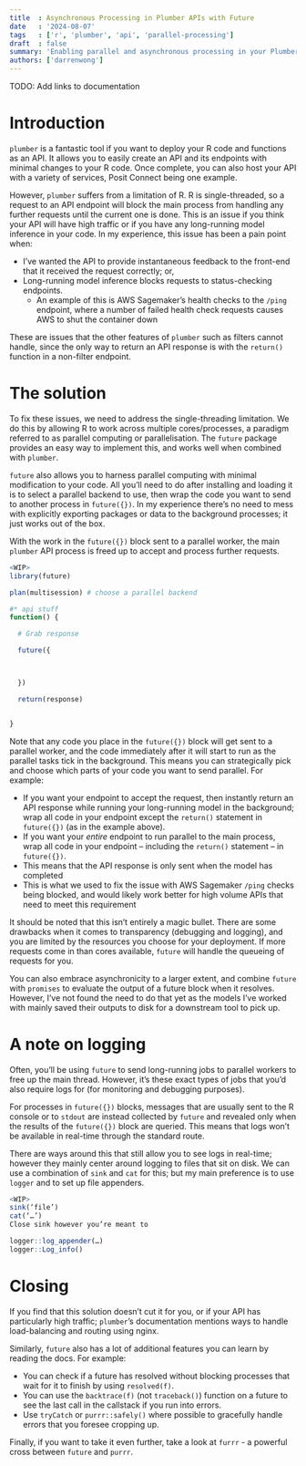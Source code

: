 ```yaml
---
title  : Asynchronous Processing in Plumber APIs with Future
date   : '2024-08-07'
tags   : ['r', 'plumber', 'api', 'parallel-processing']
draft  : false
summary: 'Enabling parallel and asynchronous processing in your Plumber APIs using the future package'
authors: ['darrenwong']
---
```


TODO: Add links to documentation

# Introduction
`plumber` is a fantastic tool if you want to deploy your R code and functions as an API. It allows you to easily create an API and its endpoints with minimal changes to your R code. Once complete, you can also host your API with a variety of services, Posit Connect being one example.

However, `plumber` suffers from a limitation of R. R is single-threaded, so a request to an API endpoint will block the main process from handling any further requests until the current one is done. This is an issue if you think your API will have high traffic or if you have any long-running model inference in your code. In my experience, this issue has been a pain point when:

-	I’ve wanted the API to provide instantaneous feedback to the front-end that it received the request correctly; or,
-	Long-running model inference blocks requests to status-checking endpoints.
    -	An example of this is AWS Sagemaker’s health checks to the `/ping` endpoint, where a number of failed health check requests causes AWS to shut the container down

These are issues that the other features of `plumber` such as filters cannot handle, since the only way to return an API response is with the `return()` function in a non-filter endpoint.

# The solution
To fix these issues, we need to address the single-threading limitation. We do this by allowing R to work across multiple cores/processes, a paradigm referred to as parallel computing or parallelisation. The `future` package provides an easy way to implement this, and works well when combined with `plumber`. 

`future` also allows you to harness parallel computing with minimal modification to your code. All you’ll need to do after installing and loading it is to select a parallel backend to use, then wrap the code you want to send to another process in `future({})`. In my experience there’s no need to mess with explicitly exporting packages or data to the background processes; it just works out of the box. 

With the work in the `future({})` block sent to a parallel worker, the main `plumber` API process is freed up to accept and process further requests.

```r API example here
<WIP>
library(future)

plan(multisession) # choose a parallel backend

#* api stuff
function() {

  # Grab response

  future({



  })

  return(response)


}

```

Note that any code you place in the `future({})` block will get sent to a parallel worker, and the code immediately after it will start to run as the parallel tasks tick in the background. This means you can strategically pick and choose which parts of your code you want to send parallel. For example:

-	If you want your endpoint to accept the request, then instantly return an API response while running your long-running model in the background; wrap all code in your endpoint except the `return()` statement in `future({})` (as in the example above).
-	If you want your *entire* endpoint to run parallel to the main process, wrap all code in your endpoint – including the `return()` statement – in `future({})`.
-	This means that the API response is only sent when the model has completed
-	This is what we used to fix the issue with AWS Sagemaker `/ping` checks being blocked, and would likely work better for high volume APIs that need to meet this requirement

It should be noted that this isn’t entirely a magic bullet. There are some drawbacks when it comes to transparency (debugging and logging), and you are limited by the resources you choose for your deployment. If more requests come in than cores available, `future` will handle the queueing of requests for you.

You can also embrace asynchronicity to a larger extent, and combine `future` with `promises` to evaluate the output of a future block when it resolves. However, I’ve not found the need to do that yet as the models I’ve worked with mainly saved their outputs to disk for a downstream tool to pick up.

# A note on logging

Often, you’ll be using `future` to send long-running jobs to parallel workers to free up the main thread. However, it’s these exact types of jobs that you’d also require logs for (for monitoring and debugging purposes).

For processes in `future({})` blocks, messages that are usually sent to the R console or to `stdout` are instead collected by `future` and revealed only when the results of the `future({})` block are queried. This means that logs won’t be available in real-time through the standard route.

There are ways around this that still allow you to see logs in real-time; however they mainly center around logging to files that sit on disk. We can use a combination of `sink` and `cat` for this; but my main preference is to use `logger` and to set up file appenders.

```r
<WIP>
sink(‘file’)
cat(‘…’)
Close sink however you’re meant to

logger::log_appender(…)
logger::Log_info()
```
# Closing

If you find that this solution doesn’t cut it for you, or if your API has particularly high traffic; `plumber`’s documentation mentions ways to handle load-balancing and routing using nginx.

Similarly, `future` also has a lot of additional features you can learn by reading the docs. For example:
-	You can check if a future has resolved without blocking processes that wait for it to finish by using `resolved(f)`.
-	You can use the `backtrace(f)` (not `traceback()`) function on a future to see the last call in the callstack if you run into errors.
-	Use `tryCatch` or `purrr::safely()` where possible to gracefully handle errors that you foresee cropping up.

Finally, if you want to take it even further, take a look at `furrr` - a powerful cross between `future` and `purrr`.